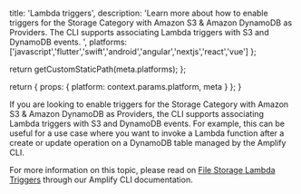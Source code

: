                   
  title: 'Lambda triggers',
  description: 'Learn more about how to enable triggers for the Storage Category with Amazon S3 & Amazon DynamoDB as Providers. The CLI supports associating Lambda triggers with S3 and DynamoDB events. ',
  platforms: ['javascript','flutter','swift','android','angular','nextjs','react','vue'] 
};

  return getCustomStaticPath(meta.platforms);
};

  return {
    props: {
      platform: context.params.platform,
      meta
    }
  };
}
          


If you are looking to enable triggers for the Storage Category with Amazon S3 & Amazon DynamoDB as Providers, the CLI supports associating Lambda triggers with S3 and DynamoDB events. For example, this can be useful for a use case where you want to invoke a Lambda function after a create or update operation on a DynamoDB table managed by the Amplify CLI.

For more information on this topic, please read on [File Storage Lambda Triggers](/cli/usage/lambda-triggers#s3-lambda-triggers) through our Amplify CLI documentation.
